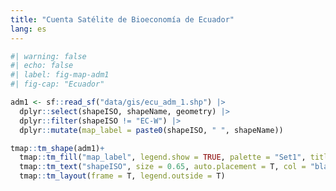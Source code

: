 ```yaml
---
title: "Cuenta Satélite de Bioeconomía de Ecuador"
lang: es
---
```




```r
#| warning: false
#| echo: false
#| label: fig-map-adm1
#| fig-cap: "Ecuador"

adm1 <- sf::read_sf("data/gis/ecu_adm_1.shp") |> 
  dplyr::select(shapeISO, shapeName, geometry) |> 
  dplyr::filter(shapeISO != "EC-W") |> 
  dplyr::mutate(map_label = paste0(shapeISO, " ", shapeName))

tmap::tm_shape(adm1)+
  tmap::tm_fill("map_label", legend.show = TRUE, palette = "Set1", title = "Provincia") +
  tmap::tm_text("shapeISO", size = 0.65, auto.placement = T, col = "black")+
  tmap::tm_layout(frame = T, legend.outside = T)
```

